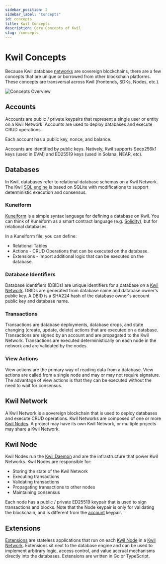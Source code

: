 ```yaml
---
sidebar_position: 2
sidebar_label: "Concepts"
id: concepts
title: Kwil Concepts
description: Core Concepts of Kwil
slug: /concepts
---
```


# Kwil Concepts

Because Kwil database [networks](#kwil-network) are sovereign blockchains, there are a few concepts that are unique or borrowed from other blockchain platforms. These concepts are transversal across Kwil (frontends, SDKs, Nodes, etc.).

<div style={{ display: "flex", justifyContent: "center" }}>
    <img src={require('../static/img/kwil-concepts.png').default} alt="Concepts Overview" />
</div>

## Accounts

Accounts are public / private keypairs that represent a single user or entity on a Kwil Network. Accounts are used to deploy databases and execute CRUD operations.

Each account has a public key, nonce, and balance.

Accounts are identified by public keys. Natively, Kwil supports Secp256k1 keys (used in EVM) and ED25519 keys (used in Solana, NEAR, etc).

## Databases 

In Kwil, databases refer to relational database schemas on a Kwil Network. The Kwil [SQL engine](/docs/category/sql-as-understood-by-kwil) is based on SQLite with modifications to support deterministic execution and consensus.

### Kuneiform

[Kuneiform](/docs/category/kuneiform) is a simple syntax language for defining a database on Kwil. You can think of Kuneiform as a smart contract language (e.g. [Solidity](https://soliditylang.org/)), but for relational databases.

In a Kuneiform file, you can define:
- Relational Tables
- Actions - CRUD Operations that can be executed on the database.
- Extensions - Import additional logic that can be executed on the database.

### Database Identifiers

Database identifiers (DBIDs) are unique identifiers for a database on a [Kwil Network](#kwil-network). DBIDs are generated from database name and database owner's public key. A DBID is a SHA224 hash of the database owner's account public key and database name.

### Transactions

Transactions are database deployments, database drops, and state changing (create, update, delete) actions that are executed on a database. Transactions are signed by an account and are propagated to the Kwil Network. Transactions are executed deterministically on each node in the network and are validated by the nodes. 

### View Actions

View actions are the primary way of reading data from a database. View actions are called from a single node and may or may not require signature. The advantage of view actions is that they can be executed without the need to wait for consensus.

## Kwil Network

A Kwil Network is a sovereign blockchain that is used to deploy databases and execute CRUD operations. Kwil Networks are composed of one or more [Kwil Nodes](#kwil-node). A project may have its own Kwil Network, or multiple projects may share a Kwil Network.

## Kwil Node

Kwil Nodes run the [Kwil Daemon](/docs/category/kwil-daemon) and are the infrastructure that power Kwil Networks. Kwil Nodes are responsible for:
- Storing the state of the Kwil Network
- Executing transactions
- Validating transactions
- Propagating transactions to other nodes
- Maintaining consensus

Each node has a public / private ED25519 keypair that is used to sign transactions and blocks. Note that the Node keypair is only for validating the blockchain, and is different from the [account](#accounts) keypair.

## Extensions

[Extensions](/docs/category/extensions) are stateless applications that run on each [Kwil Node](#kwil-node) in a [Kwil Network](#kwil-network). Extensions sit next to the database engine and can be used to implement arbitrary logic, access control, and value accrual mechanisms directly into the databases. Extensions are written in Go or TypeScript.